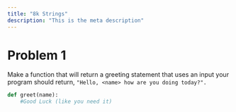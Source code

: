 ```yaml
---
title: "8k Strings"
description: "This is the meta description"
---
```


# Problem 1

Make a function that will return a greeting statement that uses an input
your program should return,
`"Hello, <name> how are you doing today?".`

```py
def greet(name):
    #Good Luck (like you need it)
```